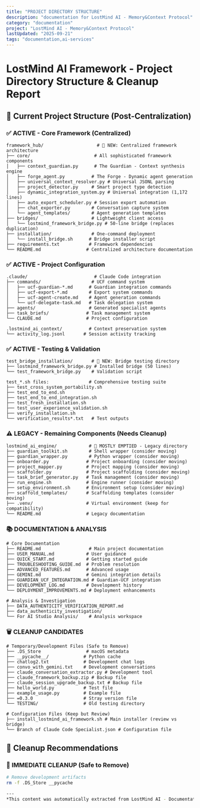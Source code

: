 ```yaml
---
title: "PROJECT DIRECTORY STRUCTURE"
description: "documentation for LostMind AI - Memory&Context Protocol"
category: "documentation"
project: "LostMind AI - Memory&Context Protocol"
lastUpdated: "2025-09-21"
tags: "documentation,ai-services"
---
```


# LostMind AI Framework - Project Directory Structure & Cleanup Report

## 📂 Current Project Structure (Post-Centralization)

### ✅ **ACTIVE - Core Framework (Centralized)**
```
framework_hub/                    # 🎯 NEW: Centralized framework architecture
├── core/                        # All sophisticated framework components
│   ├── context_guardian.py      # The Guardian - Context synthesis engine
│   ├── forge_agent.py          # The Forge - Dynamic agent generation
│   ├── universal_context_resolver.py # Universal JSONL parsing
│   ├── project_detector.py     # Smart project type detection
│   ├── dynamic_integration_system.py # Universal integration (1,172 lines)
│   ├── auto_export_scheduler.py # Session export automation
│   ├── chat_exporter.py        # Conversation capture system
│   └── agent_templates/        # Agent generation templates
├── bridges/                    # Lightweight client access
│   └── lostmind_framework_bridge.py # 50-line bridge (replaces duplication)
├── installation/               # One-command deployment
│   └── install_bridge.sh      # Bridge installer script
├── requirements.txt           # Framework dependencies
└── README.md                 # Centralized architecture documentation
```

### ✅ **ACTIVE - Project Configuration**
```
.claude/                         # Claude Code integration
├── commands/                   # UCF command system
│   ├── ucf-guardian-*.md      # Guardian integration commands
│   ├── ucf-export-*.md        # Export system commands
│   ├── ucf-agent-create.md    # Agent generation commands
│   └── ucf-delegate-task.md   # Task delegation system
├── agents/                    # Generated specialist agents
├── task_briefs/              # Task management system
└── CLAUDE.md                 # Project configuration

.lostmind_ai_context/          # Context preservation system
└── activity_log.jsonl       # Session activity tracking
```

### ✅ **ACTIVE - Testing & Validation**
```
test_bridge_installation/       # 🎯 NEW: Bridge testing directory
├── lostmind_framework_bridge.py # Installed bridge (50 lines)
└── test_framework_bridge.py    # Validation script

test_*.sh files:               # Comprehensive testing suite
├── test_cross_system_portability.sh
├── test_end_to_end.sh
├── test_end_to_end_integration.sh
├── test_fresh_installation.sh
├── test_user_experience_validation.sh
├── verify_installation.sh
└── verification_results*.txt   # Test outputs
```

### ⚠️ **LEGACY - Remaining Components (Needs Cleanup)**
```
lostmind_ai_engine/            # 🚨 MOSTLY EMPTIED - Legacy directory
├── guardian_toolkit.sh        # Shell wrapper (consider moving)
├── guardian_wrapper.py        # Python wrapper (consider moving)  
├── onboarder.py              # Project onboarding (consider moving)
├── project_mapper.py         # Project mapping (consider moving)
├── scaffolder.py             # Project scaffolding (consider moving)
├── task_brief_generator.py   # Task management (consider moving)
├── run_engine.sh             # Engine runner (consider moving)
├── setup_environment.sh      # Environment setup (consider moving)
├── scaffold_templates/       # Scaffolding templates (consider moving)
├── .venv/                    # Virtual environment (keep for compatibility)
└── README.md                 # Legacy documentation
```

### 📚 **DOCUMENTATION & ANALYSIS**
```
# Core Documentation
├── README.md                  # Main project documentation
├── USER_MANUAL.md            # User guidance
├── QUICK_START.md            # Getting started guide
├── TROUBLESHOOTING_GUIDE.md  # Problem resolution
├── ADVANCED_FEATURES.md      # Advanced usage
├── GEMINI.md                 # Gemini integration details
├── GUARDIAN_UCF_INTEGRATION.md # Guardian-UCF integration
├── DEVELOPMENT_LOG.md        # Development history
└── DEPLOYMENT_IMPROVEMENTS.md # Deployment enhancements

# Analysis & Investigation
├── DATA_AUTHENTICITY_VERIFICATION_REPORT.md
├── data_authenticity_investigation/
└── For AI Studio Analysis/    # Analysis workspace
```

### 🗑️ **CLEANUP CANDIDATES**
```
# Temporary/Development Files (Safe to Remove)
├── .DS_Store                 # macOS metadata
├── __pycache__/             # Python cache
├── chatlog2.txt             # Development chat logs
├── convo_with_gemini.txt    # Development conversations
├── claude_conversation_extractor.py # Development tool
├── claude_framework_backup.zip # Backup file
├── claude_session_upgrade_backup.txt # Backup file
├── hello_world.py           # Test file
├── example_usage.py         # Example file
├── =0.3.0                   # Stray version file
└── TESTING/                 # Old testing directory

# Configuration Files (Keep but Review)
├── install_lostmind_ai_framework.sh # Main installer (review vs bridge)
└── Branch of Claude Code Specialist.json # Configuration file
```

## 🧹 Cleanup Recommendations

### 🔴 **IMMEDIATE CLEANUP (Safe to Remove)**
```bash
# Remove development artifacts
rm -f .DS_Store __pycache

---
*This content was automatically extracted from LostMind AI - Documentation Site. For the most up-to-date information, refer to the source project.*
